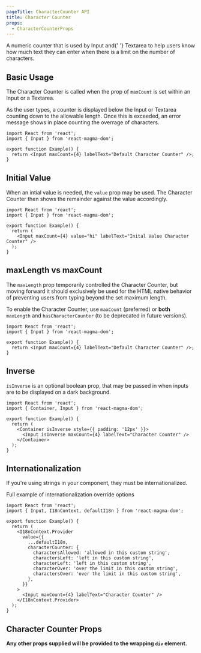 ```yaml
---
pageTitle: CharacterCounter API
title: Character Counter
props:
  - CharacterCounterProps
---
```


<PageContent componentName="character_counter" type="api">

<LeadParagraph>
  A numeric counter that is used by <Link to="/api/input">Input</Link> and{' '}
  <Link to="/api/textarea">Textarea</Link> to help users know how much text they
  can enter when there is a limit on the number of characters.
</LeadParagraph>

## Basic Usage

The Character Counter is called when the prop of `maxCount` is set within an <Link to="/api/input">Input</Link> or a <Link to="/api/textarea">Textarea</Link>.

As the user types, a counter is displayed below the Input or Textarea counting down to the allowable length. Once this is exceeded, an error message shows in place counting the overrage of characters.

```tsx
import React from 'react';
import { Input } from 'react-magma-dom';

export function Example() {
  return <Input maxCount={4} labelText="Default Character Counter" />;
}
```

## Initial Value

When an intial value is needed, the `value` prop may be used. The Character Counter then shows the remainder against the value accordingly.

```tsx
import React from 'react';
import { Input } from 'react-magma-dom';

export function Example() {
  return (
    <Input maxCount={4} value="hi" labelText="Inital Value Character Counter" />
  );
}
```

## maxLength vs maxCount

The `maxLength` prop temporarily controlled the Character Counter, but moving forward it should exclusively be used for the HTML native behavior of preventing users from typing beyond the set maximum length.

To enable the Character Counter, use `maxCount` (preferred) or **both** `maxLength` and `hasCharacterCounter` (to be deprecated in future versions).

```tsx
import React from 'react';
import { Input } from 'react-magma-dom';

export function Example() {
  return <Input maxCount={4} labelText="Default Character Counter" />;
}
```

## Inverse

`isInverse` is an optional boolean prop, that may be passed in when inputs are to be displayed on a dark background.

```tsx
import React from 'react';
import { Container, Input } from 'react-magma-dom';

export function Example() {
  return (
    <Container isInverse style={{ padding: '12px' }}>
      <Input isInverse maxCount={4} labelText="Character Counter" />
    </Container>
  );
}
```

## Internationalization

If you're using strings in your component, they must be internationalized.

Full example of <Link to="/api/internationalization">internationalization override options</Link>

```tsx
import React from 'react';
import { Input, I18nContext, defaultI18n } from 'react-magma-dom';

export function Example() {
  return (
    <I18nContext.Provider
      value={{
        ...defaultI18n,
        characterCounter: {
          charactersAllowed: 'allowed in this custom string',
          charactersLeft: 'left in this custom string',
          characterLeft: 'left in this custom string',
          characterOver: 'over the limit in this custom string',
          charactersOver: 'over the limit in this custom string',
        },
      }}
    >
      <Input maxCount={4} labelText="Character Counter" />
    </I18nContext.Provider>
  );
}
```

## Character Counter Props

**Any other props supplied will be provided to the wrapping `div` element.**

<CharacterCounterProps />

</PageContent>

